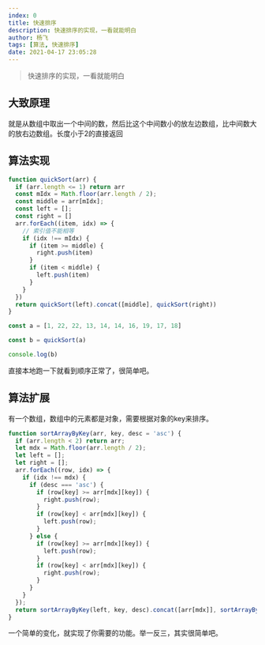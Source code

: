 ```yaml
---
index: 0
title: 快速排序
description: 快速排序的实现，一看就能明白
author: 杨飞
tags: [算法, 快速排序]
date: 2021-04-17 23:05:28
---
```


> 快速排序的实现，一看就能明白

## 大致原理

就是从数组中取出一个中间的数，然后比这个中间数小的放左边数组，比中间数大的放右边数组。长度小于2的直接返回

## 算法实现

```javascript
function quickSort(arr) {
  if (arr.length <= 1) return arr
  const mIdx = Math.floor(arr.length / 2);
  const middle = arr[mIdx];
  const left = [];
  const right = []
  arr.forEach((item, idx) => {
    // 索引值不能相等
    if (idx !== mIdx) {
      if (item >= middle) {
        right.push(item)
      }
      if (item < middle) {
        left.push(item)
      }
    }
  })
  return quickSort(left).concat([middle], quickSort(right))
}

const a = [1, 22, 22, 13, 14, 14, 16, 19, 17, 18]

const b = quickSort(a)

console.log(b)
```

直接本地跑一下就看到顺序正常了，很简单吧。

## 算法扩展

有一个数组，数组中的元素都是对象，需要根据对象的key来排序。

```javascript
function sortArrayByKey(arr, key, desc = 'asc') {
  if (arr.length < 2) return arr;
  let mdx = Math.floor(arr.length / 2);
  let left = [];
  let right = [];
  arr.forEach((row, idx) => {
    if (idx !== mdx) {
      if (desc === 'asc') {
        if (row[key] >= arr[mdx][key]) {
          right.push(row);
        }
        if (row[key] < arr[mdx][key]) {
          left.push(row);
        }
      } else {
        if (row[key] >= arr[mdx][key]) {
          left.push(row);
        }
        if (row[key] < arr[mdx][key]) {
          right.push(row);
        }
      }
    }
  });
  return sortArrayByKey(left, key, desc).concat([arr[mdx]], sortArrayByKey(right, key, desc));
}
```

一个简单的变化，就实现了你需要的功能。举一反三，其实很简单吧。